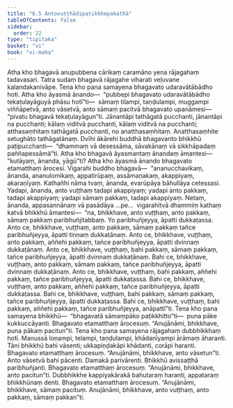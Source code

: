 ```yaml
---
title: "6.5 Antovuṭṭhādipaṭikkhepakathā"
tableOfContents: false
sidebar:
  order: 22
type: "tipitaka"
basket: "vi"
book: "vi-maha"
---
```



<DynamicBreadcrumb />

<Division number="274" book="vi-maha">

<Paragraph number="1251" book="vi-maha">
Atha kho bhagavā anupubbena cārikaṃ caramāno yena rājagahaṃ tadavasari. Tatra sudaṃ bhagavā rājagahe viharati veḷuvane kalandakanivāpe. Tena kho pana samayena bhagavato udaravātābādho hoti. Atha kho āyasmā ānando—  “pubbepi bhagavato udaravātābādho tekaṭulayāguyā phāsu hotī”ti—  sāmaṃ tilampi, taṇḍulampi, muggampi viññāpetvā, anto vāsetvā, anto sāmaṃ pacitvā bhagavato upanāmesi—  “pivatu bhagavā tekaṭulayāgun”ti. Jānantāpi tathāgatā pucchanti, jānantāpi na pucchanti; kālaṃ viditvā pucchanti, kālaṃ viditvā na pucchanti; atthasaṃhitaṃ tathāgatā pucchanti, no anatthasaṃhitaṃ. Anatthasaṃhite setughāto tathāgatānaṃ. Dvīhi ākārehi buddhā bhagavanto bhikkhū paṭipucchanti—  “dhammaṃ vā desessāma, sāvakānaṃ vā sikkhāpadaṃ paññapessāmā”ti.
</Paragraph>

<Paragraph number="1252" book="vi-maha">
Atha kho bhagavā āyasmantaṃ ānandaṃ āmantesi—  “kutāyaṃ, ānanda, yāgū”ti? Atha kho āyasmā ānando bhagavato etamatthaṃ ārocesi. Vigarahi buddho bhagavā—  “ananucchavikaṃ, ānanda, ananulomikaṃ, appatirūpaṃ, assāmaṇakaṃ, akappiyaṃ, akaraṇīyaṃ. Kathañhi nāma tvaṃ, ānanda, evarūpāya bāhullāya cetessasi. Yadapi, ānanda, anto vuṭṭhaṃ tadapi akappiyaṃ; yadapi anto pakkaṃ, tadapi akappiyaṃ; yadapi sāmaṃ pakkaṃ, tadapi akappiyaṃ. Netaṃ, ānanda, appasannānaṃ vā pasādāya …pe…  vigarahitvā dhammiṃ kathaṃ katvā bhikkhū āmantesi—  “na, bhikkhave, anto vuṭṭhaṃ, anto pakkaṃ, sāmaṃ pakkaṃ paribhuñjitabbaṃ. Yo paribhuñjeyya, āpatti dukkaṭassa. Anto ce, bhikkhave, vuṭṭhaṃ, anto pakkaṃ, sāmaṃ pakkaṃ tañce paribhuñjeyya, āpatti tiṇṇaṃ dukkaṭānaṃ. Anto ce, bhikkhave, vuṭṭhaṃ, anto pakkaṃ, aññehi pakkaṃ, tañce paribhuñjeyya, āpatti dvinnaṃ dukkaṭānaṃ. Anto ce, bhikkhave, vuṭṭhaṃ, bahi pakkaṃ, sāmaṃ pakkaṃ, tañce paribhuñjeyya, āpatti dvinnaṃ dukkaṭānaṃ. Bahi ce, bhikkhave, vuṭṭhaṃ, anto pakkaṃ, sāmaṃ pakkaṃ, tañce paribhuñjeyya, āpatti dvinnaṃ dukkaṭānaṃ. Anto ce, bhikkhave, vuṭṭhaṃ, bahi pakkaṃ, aññehi pakkaṃ, tañce paribhuñjeyya, āpatti dukkaṭassa. Bahi ce, bhikkhave, vuṭṭhaṃ, anto pakkaṃ, aññehi pakkaṃ, tañce paribhuñjeyya, āpatti dukkaṭassa. Bahi ce, bhikkhave, vuṭṭhaṃ, bahi pakkaṃ, sāmaṃ pakkaṃ, tañce paribhuñjeyya, āpatti dukkaṭassa. Bahi ce, bhikkhave, vuṭṭhaṃ, bahi pakkaṃ, aññehi pakkaṃ, tañce paribhuñjeyya, anāpattī”ti.
</Paragraph>

<Paragraph number="1253" book="vi-maha">
Tena kho pana samayena bhikkhū—  “bhagavatā sāmaṃpāko paṭikkhitto”ti—  puna pāke kukkuccāyanti. Bhagavato etamatthaṃ ārocesuṃ. “Anujānāmi, bhikkhave, puna pākaṃ pacitun”ti.
</Paragraph>

<Paragraph number="1254" book="vi-maha">
Tena kho pana samayena rājagahaṃ dubbhikkhaṃ hoti. Manussā loṇampi, telampi, taṇḍulampi, khādanīyampi ārāmaṃ āharanti. Tāni bhikkhū bahi vāsenti; ukkapiṇḍakāpi khādanti, corāpi haranti. Bhagavato etamatthaṃ ārocesuṃ. “Anujānāmi, bhikkhave, anto vāsetun”ti. Anto vāsetvā bahi pācenti. Damakā parivārenti. Bhikkhū avissaṭṭhā paribhuñjanti. Bhagavato etamatthaṃ ārocesuṃ. “Anujānāmi, bhikkhave, anto pacitun”ti. Dubbhikkhe kappiyakārakā bahutaraṃ haranti, appataraṃ bhikkhūnaṃ denti. Bhagavato etamatthaṃ ārocesuṃ. “Anujānāmi, bhikkhave, sāmaṃ pacituṃ. Anujānāmi, bhikkhave, anto vuṭṭhaṃ, anto pakkaṃ, sāmaṃ pakkan”ti.
</Paragraph>
</Division>